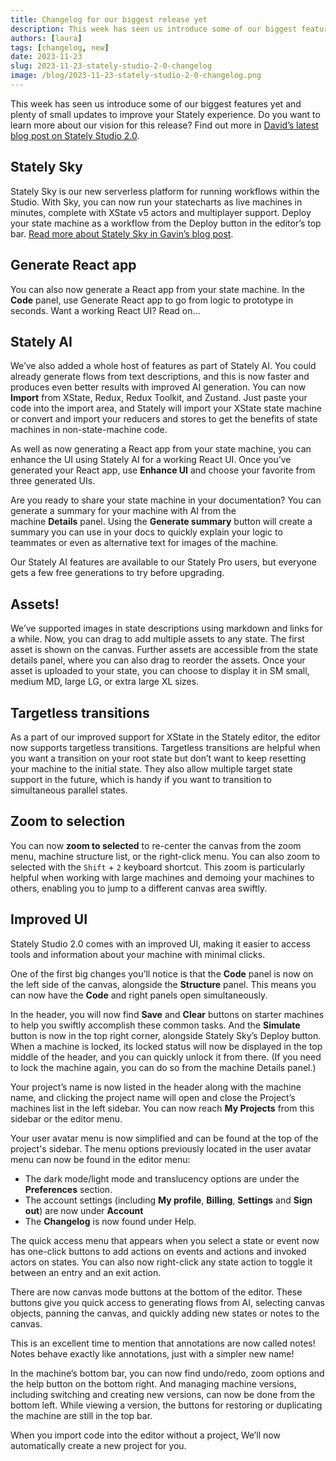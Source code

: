 ```yaml
---
title: Changelog for our biggest release yet
description: This week has seen us introduce some of our biggest features yet and plenty of small updates to improve your Stately experience.
authors: [laura]
tags: [changelog, new]
date: 2023-11-23
slug: 2023-11-23-stately-studio-2-0-changelog
image: /blog/2023-11-23-stately-studio-2-0-changelog.png
---
```


This week has seen us introduce some of our biggest features yet and plenty of small updates to improve your Stately experience. Do you want to learn more about our vision for this release? Find out more in [David’s latest blog post on Stately Studio 2.0](/blog/2023-11-20-stately-studio-2-0).

<!--truncate-->

## Stately Sky

Stately Sky is our new serverless platform for running workflows within the Studio. With Sky, you can now run your statecharts as live machines in minutes, complete with XState v5 actors and multiplayer support. Deploy your state machine as a workflow from the Deploy button in the editor’s top bar. [Read more about Stately Sky in Gavin’s blog post](/blog/2023-11-13-introducing-stately-sky).

## Generate React app

You can also now generate a React app from your state machine. In the **Code** panel, use Generate React app to go from logic to prototype in seconds. Want a working React UI? Read on…

## Stately AI

We’ve also added a whole host of features as part of Stately AI. You could already generate flows from text descriptions, and this is now faster and produces even better results with improved AI generation. You can now **Import** from XState, Redux, Redux Toolkit, and Zustand. Just paste your code into the import area, and Stately will import your XState state machine or convert and import your reducers and stores to get the benefits of state machines in non-state-machine code.

As well as now generating a React app from your state machine, you can enhance the UI using Stately AI for a working React UI. Once you’ve generated your React app, use **Enhance UI** and choose your favorite from three generated UIs.

Are you ready to share your state machine in your documentation? You can generate a summary for your machine with AI from the machine **Details** panel. Using the **Generate summary** button will create a summary you can use in your docs to quickly explain your logic to teammates or even as alternative text for images of the machine.

Our Stately AI features are available to our Stately Pro users, but everyone gets a few free generations to try before upgrading.

## Assets!

We’ve supported images in state descriptions using markdown and links for a while. Now, you can drag to add multiple assets to any state. The first asset is shown on the canvas. Further assets are accessible from the state details panel, where you can also drag to reorder the assets. Once your asset is uploaded to your state, you can choose to display it in SM small, medium MD, large LG, or extra large XL sizes.

## Targetless transitions

As a part of our improved support for XState in the Stately editor, the editor now supports targetless transitions. Targetless transitions are helpful when you want a transition on your root state but don’t want to keep resetting your machine to the initial state. They also allow multiple target state support in the future, which is handy if you want to transition to simultaneous parallel states.

## Zoom to selection

You can now **zoom to selected** to re-center the canvas from the zoom menu, machine structure list, or the right-click menu. You can also zoom to selected with the `Shift` + `2` keyboard shortcut. This zoom is particularly helpful when working with large machines and demoing your machines to others, enabling you to jump to a different canvas area swiftly.

## Improved UI

Stately Studio 2.0 comes with an improved UI, making it easier to access tools and information about your machine with minimal clicks.

One of the first big changes you’ll notice is that the **Code** panel is now on the left side of the canvas, alongside the **Structure** panel. This means you can now have the **Code** and right panels open simultaneously.

In the header, you will now find **Save** and **Clear** buttons on starter machines to help you swiftly accomplish these common tasks. And the **Simulate** button is now in the top right corner, alongside Stately Sky’s Deploy button. When a machine is locked, its locked status will now be displayed in the top middle of the header, and you can quickly unlock it from there. (If you need to lock the machine again, you can do so from the machine Details panel.)

Your project’s name is now listed in the header along with the machine name, and clicking the project name will open and close the Project’s machines list in the left sidebar. You can now reach **My Projects** from this sidebar or the editor menu.

Your user avatar menu is now simplified and can be found at the top of the project's sidebar. The menu options previously located in the user avatar menu can now be found in the editor menu:

- The dark mode/light mode and translucency options are under the **Preferences** section.
- The account settings (including **My profile**, **Billing**, **Settings** and **Sign out**) are now under **Account**
- The **Changelog** is now found under Help.

The quick access menu that appears when you select a state or event now has one-click buttons to add actions on events and actions and invoked actors on states. You can also now right-click any state action to toggle it between an entry and an exit action.

There are now canvas mode buttons at the bottom of the editor. These buttons give you quick access to generating flows from AI, selecting canvas objects, panning the canvas, and quickly adding new states or notes to the canvas.

This is an excellent time to mention that annotations are now called notes! Notes behave exactly like annotations, just with a simpler new name!

In the machine’s bottom bar, you can now find undo/redo, zoom options and the help button on the bottom right. And managing machine versions, including switching and creating new versions, can now be done from the bottom left. While viewing a version, the buttons for restoring or duplicating the machine are still in the top bar.

When you import code into the editor without a project, We’ll now automatically create a new project for you.